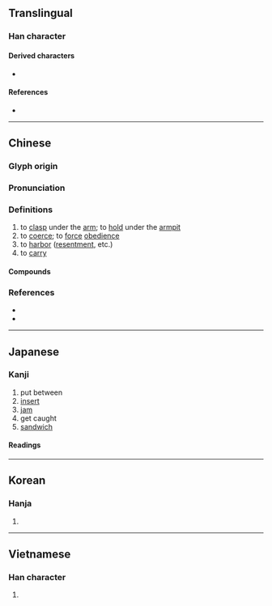 {{also|挟}}
{{character info}}
==Translingual==
{{ja-forms|[[挟]]|[[挟]]|挾}}

===Han character===
{{Han char|rn=64|rad=手|as=07|sn=10|four=54038|canj=QKOO|ids=⿰扌夾}}

====Derived characters====
* {{l|mul|[[𫫄]]}}

====References====
* {{Han ref|kx=0432.160|dkj=12118|dj=0782.070|hdz=31880.020|uh=633E|ud=25406|bh=AEB5|bd=44725}}

----

==Chinese==
{{zh-forms|s=挟}}

===Glyph origin===
{{Han etym}}

===Pronunciation===
{{zh-pron
|m=挾
|c=hip6,hip3,haap6,gaap3
|h=pfs=kia̍p
|mn=hia̍p/tw:gia̍p/tw:nge̍h
|w=5hhiaq
|mc=y
|oc=y
|cat=v
}}
{{zh-attn-split}}

===Definitions===
{{zh-hanzi}}

# to [[clasp]] under the [[arm]]; to [[hold]] under the [[armpit]]
# to [[coerce]]; to [[force]] [[obedience]]
# to [[harbor]] ([[resentment]], etc.)
# to [[carry]]

====Compounds====
{{zh-der|倚勢挾權|字挾風霜|帶挾|張弓挾矢|打挾|拖男挾女|拿粗挾細|挾主行令|挾人捉將|挾冰求溫|挾制|挾勢|挾勢弄權|挾嫌|挾山超海|挾帶|挾恨|挾持|挾擊|挾書律|挾朋樹黨|挾權倚勢|挾生兒|挾細拿粗|挾纊|挾義|挾貴|挾貴倚勢|挾長|捉將挾人|攜挾帶|裹挾|要挾}}

===References===
* {{R:yue:Hanzi}}
* {{R:nan:thcwdq}}

----

==Japanese==
{{ja-kanji forms|挟|挾}}

===Kanji===
{{ja-kanji|grade=|rs=手07|shin=挟}}

# put between
# [[insert]]
# [[jam]]
# get caught
# [[sandwich]]

====Readings====
{{ja-readings
|goon=ぎょう<げふ
|kanon=きょう<けふ
|on=しょう<せふ
|kun=はさ-む, はさ-まる, わきばさ-む, さしはさ-む, はざ
}}

{{attention|ja|what kind of on-reading is "shō"?}}

----

==Korean==

===Hanja===
{{ko-hanja|hangeul=협|eumhun=|rv=hyeop|mr=hyŏp|y=hyep}}

# {{rfdef|ko|sort=手07}}

----

==Vietnamese==

===Han character===
{{vi-readings|reading=xáp, hiệp, giáp, rơi|rs=手07}}

# {{rfdef|vi}}